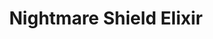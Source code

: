 ---
title: "Nightmare Shield Elixir"
meta_title: "Nightmare Shield Elixir craft"
description: "Craft de Nightmare Shield Elixir"
rank: "s"
draft: false
name: "Nightmare Shield Elixir"
recipe_img: "https://wiki.pokexgames.com/images/a/a7/Shield_Nightmare_Potion.png"
level: 100
craft_time: 3600
result: 1
value_npc: 1
ingredients:
  - name: "Darkrai Essences"
    quantity: 72
    item_img: "https://wiki.pokexgames.com/images/0/01/Darkrai-Essence.gif"
    value_npc: 1
  - name: "Small Bird Beaks"
    quantity: 2
    item_img: "https://wiki.pokexgames.com/images/3/33/Small_Bird_Beak.png"
    value_npc: 1
  - name: "Ice Crystal"
    quantity: 1
    item_img: "https://wiki.pokexgames.com/images/c/ca/Ice_Crystal.png"
    value_npc: 1
  - name: "Black Wool Ball"
    quantity: 1
    item_img: "https://wiki.pokexgames.com/images/0/06/Black_Wool_Ball.png"
    value_npc: 1
  - name: "Corrupted Pot Of Moss Bug"
    quantity: 1
    item_img: "https://wiki.pokexgames.com/images/b/b7/Corrupted_Pot_Of_Moss_Bug.gif"
    value_npc: 1
---